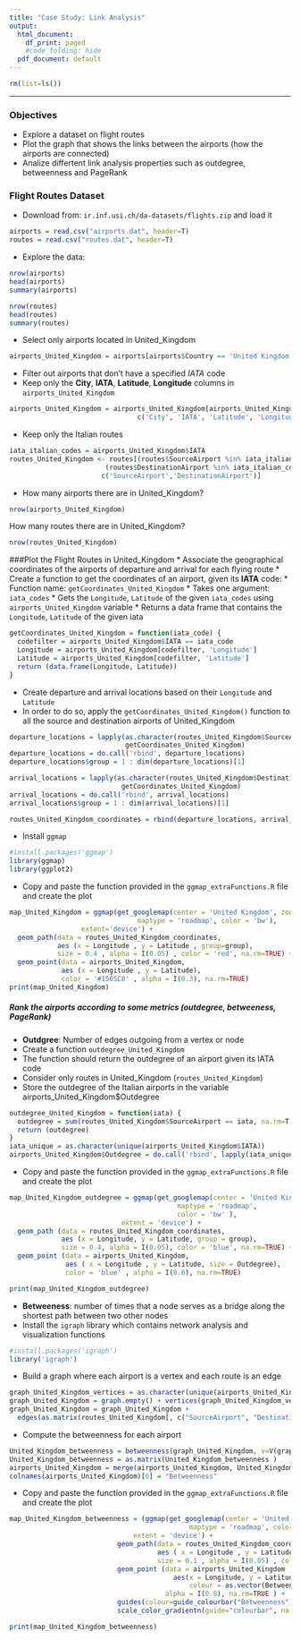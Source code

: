 ```yaml
---
title: "Case Study: Link Analysis"
output:
  html_document:
    df_print: paged
    #code_folding: hide
  pdf_document: default
---
```


```r
rm(list=ls())
```
___
### Objectives
* Explore a dataset on flight routes
* Plot the graph that shows the links between the airports (how the airports are connected)
* Analize differtent link analysis properties such as outdegree, betweenness and PageRank

### Flight Routes Dataset
* Download from: ```ir.inf.usi.ch/da-datasets/flights.zip``` and load it
```r
airports = read.csv("airports.dat", header=T)
routes = read.csv("routes.dat", header=T)
```
* Explore the data:
```r
nrow(airports)
head(airports)
summary(airports)

nrow(routes)
head(routes)
summary(routes)
```
* Select only airports located in United_Kingdom
```r
airports_United_Kingdom = airports[airports$Country == 'United Kingdom',]
```
* Filter out airports that don't have a specified *IATA* code
* Keep only the **City**, **IATA**, **Latitude**, **Longitude** columns in ``airports_United_Kingdom``
```r
airports_United_Kingdom = airports_United_Kingdom[airports_United_Kingdom$IATA != '', 
                                c('City', 'IATA', 'Latitude', 'Longitude')]
```
* Keep only the Italian routes
```r
iata_italian_codes = airports_United_Kingdom$IATA
routes_United_Kingdom <- routes[(routes$SourceAirport %in% iata_italian_codes) & 
                        (routes$DestinationAirport %in% iata_italian_codes),
                       c('SourceAirport','DestinationAirport')]
```
* How many airports there are in United_Kingdom?
```r
nrow(airports_United_Kingdom)
```
How many routes there are in United_Kingdom?
```r
nrow(routes_United_Kingdom)
```
###Plot the Flight Routes in United_Kingdom
* Associate the geographical coordinates of the airports of departure and arrival for each flying route
* Create a function to get the coordinates of an airport, given its **IATA** code:
* Function name: ```getCoordinates_United_Kingdom```
* Takes one argument: ```iata_codes```
* Gets the ```Longitude```, ```Latitude``` of the given ```iata_codes``` using ```airports_United_Kingdom``` variable
* Returns a data frame that contains the ```Longitude```, ```Latitude``` of the given iata

```r
getCoordinates_United_Kingdom = function(iata_code) {
  codefilter = airports_United_Kingdom$IATA == iata_code
  Longitude = airports_United_Kingdom[codefilter, 'Longitude']
  Latitude = airports_United_Kingdom[codefilter, 'Latitude']
  return (data.frame(Longitude, Latitude))
}
```

* Create departure and arrival locations based on their ```Longitude``` and ```Latitude```
* In order to do so, apply the ```getCoordinates_United_Kingdom()``` function to all the source and destination airports of United_Kingdom

```r
departure_locations = lapply(as.character(routes_United_Kingdom$SourceAirport), 
                             getCoordinates_United_Kingdom)
departure_locations = do.call('rbind', departure_locations)
departure_locations$group = 1 : dim(departure_locations)[1]

arrival_locations = lapply(as.character(routes_United_Kingdom$DestinationAirport),
                            getCoordinates_United_Kingdom)
arrival_locations = do.call('rbind', arrival_locations)
arrival_locations$group = 1 : dim(arrival_locations)[1]

routes_United_Kingdom_coordinates = rbind(departure_locations, arrival_locations)
```

* Install ```ggmap```
```r
#install.packages('ggmap')
library(ggmap)
library(ggplot2)
```

* Copy and paste the function provided in the ```ggmap_extraFunctions.R``` file and create the plot

```r
map_United_Kingdom = ggmap(get_googlemap(center = 'United Kingdom', zoom = 6,
                                maptype = 'roadmap', color = 'bw'),
                  extent='device') +
  geom_path(data = routes_United_Kingdom_coordinates,
            aes (x = Longitude , y = Latitude , group=group),
            size = 0.4 , alpha = I(0.05) , color = 'red', na.rm=TRUE) +
  geom_point(data = airports_United_Kingdom,
             aes (x = Longitude , y = Latitude),
             color = '#1565C0' , alpha = I(0.3), na.rm=TRUE)
print(map_United_Kingdom)
```

##### Rank the airports according to some metrics (outdegree, betweeness, PageRank)
* **Outdgree**: Number of edges outgoing from a vertex or node
* Create a function ```outdegree_United_Kingdom```
* The function should return the outdegree of an airport given its IATA code
* Consider only routes in United_Kingdom (```routes_United_Kingdom```)
* Store the outdegree of the Italian airports in the variable airports_United_Kingdom$Outdegree

```r
outdegree_United_Kingdom = function(iata) {
  outdegree = sum(routes_United_Kingdom$SourceAirport == iata, na.rm=T) 
  return (outdegree)
}
iata_unique = as.character(unique(airports_United_Kingdom$IATA))
airports_United_Kingdom$Outdegree = do.call('rbind', lapply(iata_unique, outdegree_United_Kingdom))
```

* Copy and paste the function provided in the ```ggmap_extraFunctions.R``` file and create the plot
```r
map_United_Kingdom_outdegree = ggmap(get_googlemap(center = 'United Kingdom',zoom = 6,
                                          maptype = 'roadmap',
                                          color = 'bw' ), 
                            extent = 'device') +
  geom_path (data = routes_United_Kingdom_coordinates,
             aes (x = Longitude, y = Latitude, group = group),
             size = 0.4, alpha = I(0.05), color = 'blue', na.rm=TRUE) +
  geom_point (data = airports_United_Kingdom,
              aes ( x = Longitude , y = Latitude, size = Outdegree),
              color = 'blue' , alpha = I(0.6), na.rm=TRUE)

print(map_United_Kingdom_outdegree)
```

* **Betweeness**: number of times that a node serves as a bridge along the shortest path between two other nodes
* Install the ```igraph``` library which contains network analysis and visualization functions
```r
#install.packages('igraph')
library('igraph')
```
* Build a graph where each airport is a vertex and each route is an edge
```r
graph_United_Kingdom_vertices = as.character(unique(airports_United_Kingdom$IATA))
graph_United_Kingdom = graph.empty() + vertices(graph_United_Kingdom_vertices)
graph_United_Kingdom = graph_United_Kingdom + 
  edges(as.matrix(routes_United_Kingdom[, c("SourceAirport", "DestinationAirport")]), directed=T)
```
* Compute the betweenness for each airport
```r
United_Kingdom_betweenness = betweenness(graph_United_Kingdom, v=V(graph_United_Kingdom), directed=T)
United_Kingdom_betweenness = as.matrix(United_Kingdom_betweenness )
airports_United_Kingdom = merge(airports_United_Kingdom, United_Kingdom_betweenness, by.x="IATA", by.y="row.names")
colnames(airports_United_Kingdom)[6] = "Betweenness"
```
* Copy and paste the function provided in the ```ggmap_extraFunctions.R``` file and create the plot
```r
map_United_Kingdom_betweenness = (ggmap(get_googlemap(center = 'United_Kingdom', zoom = 6, 
                                             maptype = 'roadmap', color = 'bw' ), 
                               extent = 'device') +
                           geom_path(data = routes_United_Kingdom_coordinates,
                                     aes ( x = Longitude , y = Latitude , group = group ),
                                     size = 0.1 , alpha = I(0.05) , color = '#e1dfdf', na.rm=TRUE ) +
                           geom_point (data = airports_United_Kingdom , 
                                         aes(x = Longitude, y = Latitude,
                                             colour = as.vector(Betweenness), size = Outdegree),
                                       alpha = I(0.8), na.rm=TRUE ) +
                           guides(colour=guide_colourbar("Betweenness")) +
                           scale_color_gradientn(guide="colourbar", na.value="black", colours=rainbow(2)))

print(map_United_Kingdom_betweenness)
```






